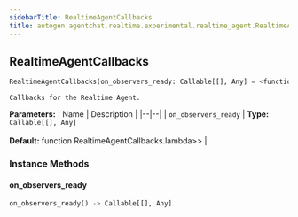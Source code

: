 ```yaml
---
sidebarTitle: RealtimeAgentCallbacks
title: autogen.agentchat.realtime.experimental.realtime_agent.RealtimeAgentCallbacks
---
```

<h2 id="autogen.agentchat.realtime.experimental.realtime_agent.RealtimeAgentCallbacks" class="doc doc-heading">
    <code class="doc-symbol doc-symbol-heading doc-symbol-class"></code>
    <span class="doc doc-object-name doc-class-name">RealtimeAgentCallbacks</span>
</h2>

```python
RealtimeAgentCallbacks(on_observers_ready: Callable[[], Any] = <function RealtimeAgentCallbacks.<lambda>>)
```

    Callbacks for the Realtime Agent.

<b>Parameters:</b>
| Name | Description |
|--|--|
| `on_observers_ready` | **Type:** `Callable[[], Any]`<br/><br/>**Default:** function RealtimeAgentCallbacks.lambda>> |

### Instance Methods

<code class="doc-symbol doc-symbol-heading doc-symbol-method"></code>
#### on_observers_ready

```python
on_observers_ready() -> Callable[[], Any]
```

    

<br />